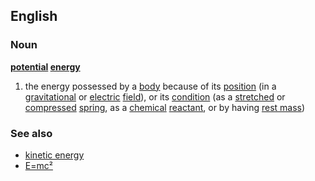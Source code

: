 ==English==
===Noun===
'''[[potential]] [[energy]]'''
# the energy possessed by a [[body]] because of its [[position]] (in a [[gravitational]] or [[electric]] [[field]]), or its [[condition]] (as a [[stretched]] or [[compressed]] [[spring]], as a [[chemical]] [[reactant]], or by having [[rest mass]])
===See also===
*[[kinetic energy]]
*[[E=mc²]]